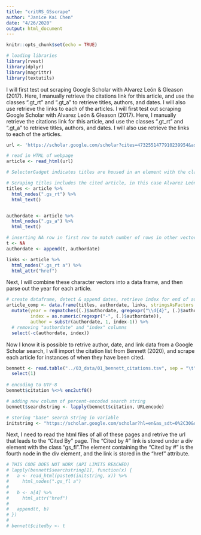 ```yaml
---
title: "critRS_GSscrape"
author: "Janice Kai Chen"
date: "4/26/2020"
output: html_document
---
```


```r
knitr::opts_chunk$set(echo = TRUE)
```

```r
# loading libraries
library(rvest)
library(dplyr)
library(magrittr)
library(textutils)
```

I will first test out scraping Google Scholar with Alvarez León & Gleason (2017). Here, I manually retrieve the citations link for this article, and use the classes ".gt_rt" and ".gt_a" to retrieve titles, authors, and dates. I will also use retrieve the links to each of the articles.
I will first test out scraping Google Scholar with Alvarez León & Gleason (2017). Here, I manually retrieve the citations link for this article, and use the classes ".gt_rt" and ".gt_a" to retrieve titles, authors, and dates. I will also use retrieve the links to each of the articles.

```r
url <- 'https://scholar.google.com/scholar?cites=4732551477910239954&as_sdt=5,30&sciodt=0,30&hl=en'

# read in HTML of webpage
article <- read_html(url)

# SelectorGadget indicates titles are housed in an element with the class "gs_rt". Using this class to retrive titles, and so on for author-dates and links. 

# Scraping titles includes the cited article, in this case Alvarez León & Gleason (2017). Keeping this here because can create edge list in this manner. 
titles <- article %>%
  html_nodes(".gs_rt") %>%
  html_text() 


authordate <- article %>%
  html_nodes(".gs_a") %>%
  html_text() 

# inserting NA row in first row to match number of rows in other vectors
t <- NA
authordate <- append(t, authordate)

links <- article %>%
  html_nodes(".gs_rt a") %>%
  html_attr("href") 
```

Next, I will combine these character vectors into a data frame, and then parse out the year for each article. 

```r

# create dataframe, detect & append dates, retrieve index for end of author string, create author column
article_comp <- data.frame(titles, authordate, links, stringsAsFactors = FALSE) %>%
  mutate(year = regmatches((.)$authordate, gregexpr("\\d{4}", (.)$authordate)), 
         index = as.numeric(regexpr("-", (.)$authordate)),
         author = substr(authordate, 1, index-1)) %>%
  # removing "authordate" and "index" columns 
  select(-c(authordate, index))
```

Now I know it is possible to retrive author, date, and link data from a Google Scholar search, I will import the citation list from Bennett (2020), and scrape each article for instances of when they have been cited. 

```r
bennett <- read.table("../03_data/01_bennett_citations.tsv", sep = "\t", header = TRUE, stringsAsFactors = FALSE) %>%
  select(1) 
  
# encoding to UTF-8
bennett$citation %<>% enc2utf8()

# adding new column of percent-encoded search string
bennett$searchstring <- lapply(bennett$citation, URLencode)

# storing "base" search string in variable
initstring <- "https://scholar.google.com/scholar?hl=en&as_sdt=0%2C30&q="
```

Next, I need to read the html files of all of these pages and retrive the url that leads to the "Cited By" page. The "Cited by #" link is stored under a div element with the class "gs_fl".The <a> element containing the "Cited by #" is the fourth node in the div element, and the link is stored in the "href" attribute.

```r
# THIS CODE DOES NOT WORK (API LIMITS REACHED)
# lapply(bennett$searchstring[1], function(x) {
#   a <- read_html(paste0(initstring, x)) %>%
#     html_nodes(".gs_fl a")
#   
#   b <- a[4] %>%
#     html_attr("href")
#   
#   append(t, b)
# })
# 
# bennett$citedby <- t
```